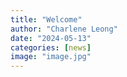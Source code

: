 ```yaml
---
title: "Welcome"
author: "Charlene Leong"
date: "2024-05-13"
categories: [news]
image: "image.jpg"
---
```

